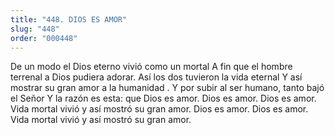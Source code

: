 ```yaml
---
title: "448. DIOS ES AMOR"
slug: "448"
order: "000448"
---
```

De un modo el Dios eterno vivió como un mortal
A fin que el hombre terrenal a Dios pudiera adorar. Así los dos tuvieron la vida eternal
Y así mostrar su gran amor a la humanidad .
Y por subir al ser humano, tanto bajó el Señor Y la razón es esta: que Dios es amor.
Dios es amor. Dios es amor.
Vida mortal vivió y así mostró su gran amor. Dios es amor. Dios es amor.
Vida mortal vivió y así mostró su gran amor.
